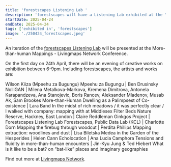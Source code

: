 ```yaml
---
title: 'forestscapes Listening Lab '
description: 'forestscapes will have a Listening Lab exhibited at the "More-than-human mappings" Livingmaps Network Conference between 24-26th April 2025 at Senate House in London.'
startDate: 2025-04-24
endDate: 2025-04-24
tags: ['exhibited in', 'forestscapes']
image: './250424_forestscapes.jpeg'
---
```


An iteration of the [forestscapes Listening Lab](https://publicdatalab.org/projects/forestscapes/) will be presented at the More-than-human Mappings - Livingmaps Network Conference. 

On the first day on 24th April, there will be an evening of creative works on exhibition between 6-9pm. Including forestscapes, the artists and works are: 

Wilson Kiiza (Mpeehu za Bugungu) Mpeehu za Bugungu | Ben Drusinsky NolliGAN | Milena Metalkova-Markova, Kremena Dimitrova, Antonela Karapandzeva, Ana Stanojevic, Boris Rancev, Aleksander Mladenov, Musab Ak, Sam Brookes More-than-Human Dwelling as a Palimpsest of Co-existence | Lara Band In the midst of rich meadows / it was perfectly clear / I walked with company: mapping with at Middlesex Filter Beds Nature Reserve, Hackney, East London | Claire Reddleman Ginkgos Project | Forestscapes Listening Lab Forestscapes, Public Data Lab (KCL) | Charlotte Dorn Mapping the firebug through woodcut | Perdita Phillips Mapping extraction: woodlines and dust | Lisa Biletska Medea in the Garden of the Hesperides | Helen Cann Echolocation | Ana Lucia Camphora Tensions and fluidity in more-than-human encounters | Jin-Kyu Jung & Ted Hiebert What is it like to be a bat? on “bat-like” places and imaginary geographies 

Find out more at [Livingmaps Network](https://www.livingmaps.org/forthcoming-events/2025/4/24/more-than-human-mappings-livingmaps-network-conference-24-26th-april-2025). 

